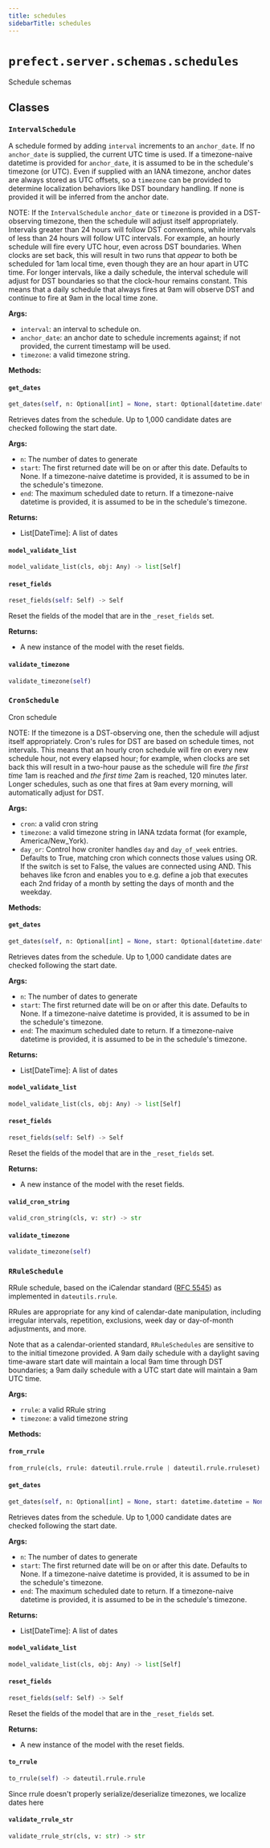 ```yaml
---
title: schedules
sidebarTitle: schedules
---
```


# `prefect.server.schemas.schedules`



Schedule schemas


## Classes

### `IntervalSchedule` <sup><a href="https://github.com/prefecthq/prefect/blob/main/src/prefect/server/schemas/schedules.py#L71" target="_blank"><Icon icon="github" style="width: 14px; height: 14px;" /></a></sup>


A schedule formed by adding `interval` increments to an `anchor_date`. If no
`anchor_date` is supplied, the current UTC time is used.  If a
timezone-naive datetime is provided for `anchor_date`, it is assumed to be
in the schedule's timezone (or UTC). Even if supplied with an IANA timezone,
anchor dates are always stored as UTC offsets, so a `timezone` can be
provided to determine localization behaviors like DST boundary handling. If
none is provided it will be inferred from the anchor date.

NOTE: If the `IntervalSchedule` `anchor_date` or `timezone` is provided in a
DST-observing timezone, then the schedule will adjust itself appropriately.
Intervals greater than 24 hours will follow DST conventions, while intervals
of less than 24 hours will follow UTC intervals. For example, an hourly
schedule will fire every UTC hour, even across DST boundaries. When clocks
are set back, this will result in two runs that *appear* to both be
scheduled for 1am local time, even though they are an hour apart in UTC
time. For longer intervals, like a daily schedule, the interval schedule
will adjust for DST boundaries so that the clock-hour remains constant. This
means that a daily schedule that always fires at 9am will observe DST and
continue to fire at 9am in the local time zone.

**Args:**
- `interval`: an interval to schedule on.
- `anchor_date`: an anchor date to schedule increments against;
if not provided, the current timestamp will be used.
- `timezone`: a valid timezone string.


**Methods:**

#### `get_dates` <sup><a href="https://github.com/prefecthq/prefect/blob/main/src/prefect/server/schemas/schedules.py#L114" target="_blank"><Icon icon="github" style="width: 14px; height: 14px;" /></a></sup>

```python
get_dates(self, n: Optional[int] = None, start: Optional[datetime.datetime] = None, end: Optional[datetime.datetime] = None) -> List[DateTime]
```

Retrieves dates from the schedule. Up to 1,000 candidate dates are checked
following the start date.

**Args:**
- `n`: The number of dates to generate
- `start`: The first returned date will be on or
after this date. Defaults to None.  If a timezone-naive datetime is
provided, it is assumed to be in the schedule's timezone.
- `end`: The maximum scheduled date to return. If
a timezone-naive datetime is provided, it is assumed to be in the
schedule's timezone.

**Returns:**
- List[DateTime]: A list of dates


#### `model_validate_list` <sup><a href="https://github.com/prefecthq/prefect/blob/main/src/prefect/_internal/schemas/bases.py#L56" target="_blank"><Icon icon="github" style="width: 14px; height: 14px;" /></a></sup>

```python
model_validate_list(cls, obj: Any) -> list[Self]
```

#### `reset_fields` <sup><a href="https://github.com/prefecthq/prefect/blob/main/src/prefect/_internal/schemas/bases.py#L85" target="_blank"><Icon icon="github" style="width: 14px; height: 14px;" /></a></sup>

```python
reset_fields(self: Self) -> Self
```

Reset the fields of the model that are in the `_reset_fields` set.

**Returns:**
- A new instance of the model with the reset fields.


#### `validate_timezone` <sup><a href="https://github.com/prefecthq/prefect/blob/main/src/prefect/server/schemas/schedules.py#L110" target="_blank"><Icon icon="github" style="width: 14px; height: 14px;" /></a></sup>

```python
validate_timezone(self)
```

### `CronSchedule` <sup><a href="https://github.com/prefecthq/prefect/blob/main/src/prefect/server/schemas/schedules.py#L302" target="_blank"><Icon icon="github" style="width: 14px; height: 14px;" /></a></sup>


Cron schedule

NOTE: If the timezone is a DST-observing one, then the schedule will adjust
itself appropriately. Cron's rules for DST are based on schedule times, not
intervals. This means that an hourly cron schedule will fire on every new
schedule hour, not every elapsed hour; for example, when clocks are set back
this will result in a two-hour pause as the schedule will fire *the first
time* 1am is reached and *the first time* 2am is reached, 120 minutes later.
Longer schedules, such as one that fires at 9am every morning, will
automatically adjust for DST.

**Args:**
- `cron`: a valid cron string
- `timezone`: a valid timezone string in IANA tzdata format (for example,
America/New_York).
- `day_or`: Control how croniter handles `day` and `day_of_week`
entries. Defaults to True, matching cron which connects those values using
OR. If the switch is set to False, the values are connected using AND. This
behaves like fcron and enables you to e.g. define a job that executes each
2nd friday of a month by setting the days of month and the weekday.


**Methods:**

#### `get_dates` <sup><a href="https://github.com/prefecthq/prefect/blob/main/src/prefect/server/schemas/schedules.py#L347" target="_blank"><Icon icon="github" style="width: 14px; height: 14px;" /></a></sup>

```python
get_dates(self, n: Optional[int] = None, start: Optional[datetime.datetime] = None, end: Optional[datetime.datetime] = None) -> List[DateTime]
```

Retrieves dates from the schedule. Up to 1,000 candidate dates are checked
following the start date.

**Args:**
- `n`: The number of dates to generate
- `start`: The first returned date will be on or
after this date. Defaults to None.  If a timezone-naive datetime is
provided, it is assumed to be in the schedule's timezone.
- `end`: The maximum scheduled date to return. If
a timezone-naive datetime is provided, it is assumed to be in the
schedule's timezone.

**Returns:**
- List[DateTime]: A list of dates


#### `model_validate_list` <sup><a href="https://github.com/prefecthq/prefect/blob/main/src/prefect/_internal/schemas/bases.py#L56" target="_blank"><Icon icon="github" style="width: 14px; height: 14px;" /></a></sup>

```python
model_validate_list(cls, obj: Any) -> list[Self]
```

#### `reset_fields` <sup><a href="https://github.com/prefecthq/prefect/blob/main/src/prefect/_internal/schemas/bases.py#L85" target="_blank"><Icon icon="github" style="width: 14px; height: 14px;" /></a></sup>

```python
reset_fields(self: Self) -> Self
```

Reset the fields of the model that are in the `_reset_fields` set.

**Returns:**
- A new instance of the model with the reset fields.


#### `valid_cron_string` <sup><a href="https://github.com/prefecthq/prefect/blob/main/src/prefect/server/schemas/schedules.py#L344" target="_blank"><Icon icon="github" style="width: 14px; height: 14px;" /></a></sup>

```python
valid_cron_string(cls, v: str) -> str
```

#### `validate_timezone` <sup><a href="https://github.com/prefecthq/prefect/blob/main/src/prefect/server/schemas/schedules.py#L338" target="_blank"><Icon icon="github" style="width: 14px; height: 14px;" /></a></sup>

```python
validate_timezone(self)
```

### `RRuleSchedule` <sup><a href="https://github.com/prefecthq/prefect/blob/main/src/prefect/server/schemas/schedules.py#L477" target="_blank"><Icon icon="github" style="width: 14px; height: 14px;" /></a></sup>


RRule schedule, based on the iCalendar standard
([RFC 5545](https://datatracker.ietf.org/doc/html/rfc5545)) as
implemented in `dateutils.rrule`.

RRules are appropriate for any kind of calendar-date manipulation, including
irregular intervals, repetition, exclusions, week day or day-of-month
adjustments, and more.

Note that as a calendar-oriented standard, `RRuleSchedules` are sensitive to
to the initial timezone provided. A 9am daily schedule with a daylight saving
time-aware start date will maintain a local 9am time through DST boundaries;
a 9am daily schedule with a UTC start date will maintain a 9am UTC time.

**Args:**
- `rrule`: a valid RRule string
- `timezone`: a valid timezone string


**Methods:**

#### `from_rrule` <sup><a href="https://github.com/prefecthq/prefect/blob/main/src/prefect/server/schemas/schedules.py#L508" target="_blank"><Icon icon="github" style="width: 14px; height: 14px;" /></a></sup>

```python
from_rrule(cls, rrule: dateutil.rrule.rrule | dateutil.rrule.rruleset) -> 'RRuleSchedule'
```

#### `get_dates` <sup><a href="https://github.com/prefecthq/prefect/blob/main/src/prefect/server/schemas/schedules.py#L620" target="_blank"><Icon icon="github" style="width: 14px; height: 14px;" /></a></sup>

```python
get_dates(self, n: Optional[int] = None, start: datetime.datetime = None, end: datetime.datetime = None) -> List[DateTime]
```

Retrieves dates from the schedule. Up to 1,000 candidate dates are checked
following the start date.

**Args:**
- `n`: The number of dates to generate
- `start`: The first returned date will be on or
after this date. Defaults to None.  If a timezone-naive datetime is
provided, it is assumed to be in the schedule's timezone.
- `end`: The maximum scheduled date to return. If
a timezone-naive datetime is provided, it is assumed to be in the
schedule's timezone.

**Returns:**
- List[DateTime]: A list of dates


#### `model_validate_list` <sup><a href="https://github.com/prefecthq/prefect/blob/main/src/prefect/_internal/schemas/bases.py#L56" target="_blank"><Icon icon="github" style="width: 14px; height: 14px;" /></a></sup>

```python
model_validate_list(cls, obj: Any) -> list[Self]
```

#### `reset_fields` <sup><a href="https://github.com/prefecthq/prefect/blob/main/src/prefect/_internal/schemas/bases.py#L85" target="_blank"><Icon icon="github" style="width: 14px; height: 14px;" /></a></sup>

```python
reset_fields(self: Self) -> Self
```

Reset the fields of the model that are in the `_reset_fields` set.

**Returns:**
- A new instance of the model with the reset fields.


#### `to_rrule` <sup><a href="https://github.com/prefecthq/prefect/blob/main/src/prefect/server/schemas/schedules.py#L565" target="_blank"><Icon icon="github" style="width: 14px; height: 14px;" /></a></sup>

```python
to_rrule(self) -> dateutil.rrule.rrule
```

Since rrule doesn't properly serialize/deserialize timezones, we localize dates
here


#### `validate_rrule_str` <sup><a href="https://github.com/prefecthq/prefect/blob/main/src/prefect/server/schemas/schedules.py#L504" target="_blank"><Icon icon="github" style="width: 14px; height: 14px;" /></a></sup>

```python
validate_rrule_str(cls, v: str) -> str
```
